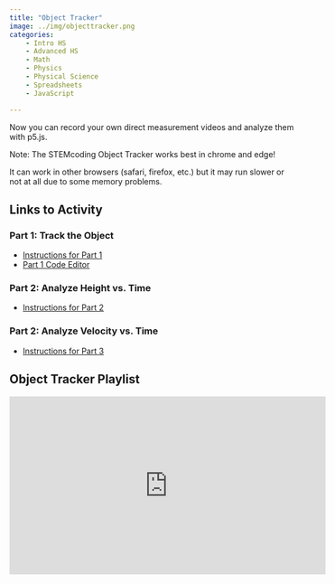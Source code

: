 ```yaml
---
title: "Object Tracker"
image: ../img/objecttracker.png
categories:
    - Intro HS
    - Advanced HS
    - Math
    - Physics
    - Physical Science
    - Spreadsheets
    - JavaScript

---
```


Now you can record your own direct measurement videos and analyze them with p5.js.

Note: The STEMcoding Object Tracker works best in chrome and edge!

It can work in other browsers (safari, firefox, etc.) but it may run slower or not at all due to some memory problems.

## Links to Activity

### Part 1: Track the Object
* [Instructions for Part 1](https://www.asc.ohio-state.edu/orban.14/stemcoding/datascience/objecttracker/part1/)
* [Part 1 Code Editor]()

### Part 2: Analyze Height vs. Time
* [Instructions for Part 2](https://www.asc.ohio-state.edu/orban.14/stemcoding/datascience/objecttracker/part2/)

### Part 2: Analyze Velocity vs. Time
* [Instructions for Part 3](https://www.asc.ohio-state.edu/orban.14/stemcoding/datascience/objecttracker/part3/)

## Object Tracker Playlist

<iframe width="560" height="315" src="https://www.youtube.com/embed/videoseries?si=G6MRV-tlbJi2QiFQ&amp;list=PLISRe8GegO8SpJkhkIp3OpC-0bDucCdbd" title="YouTube video player" frameborder="0" allow="accelerometer; autoplay; clipboard-write; encrypted-media; gyroscope; picture-in-picture; web-share" referrerpolicy="strict-origin-when-cross-origin" allowfullscreen></iframe>